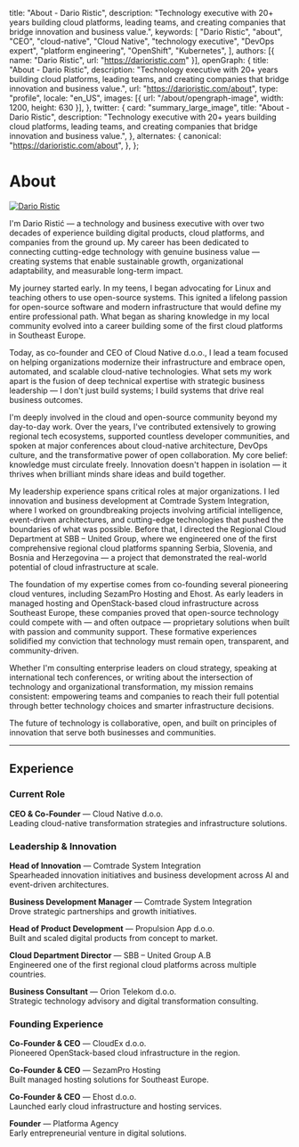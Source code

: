 

  title: "About - Dario Ristic",
  description:
    "Technology executive with 20+ years building cloud platforms, leading teams, and creating companies that bridge innovation and business value.",
  keywords: [
    "Dario Ristic",
    "about",
    "CEO",
    "cloud-native",
    "Cloud Native",
    "technology executive",
    "DevOps expert",
    "platform engineering",
    "OpenShift",
    "Kubernetes",
  ],
  authors: [{ name: "Dario Ristic", url: "https://darioristic.com" }],
  openGraph: {
    title: "About - Dario Ristic",
    description:
      "Technology executive with 20+ years building cloud platforms, leading teams, and creating companies that bridge innovation and business value.",
    url: "https://darioristic.com/about",
    type: "profile",
    locale: "en_US",
    images: [{ url: "/about/opengraph-image", width: 1200, height: 630 }],
  },
  twitter: {
    card: "summary_large_image",
    title: "About - Dario Ristic",
    description:
      "Technology executive with 20+ years building cloud platforms, leading teams, and creating companies that bridge innovation and business value.",
  },
  alternates: {
    canonical: "https://darioristic.com/about",
  },
};

# About

<a href="https://twitter.com/dario_ristic" target="_blank">
  <Image
    src={darioPhoto}
    alt="Dario Ristic"
    className="rounded-full bg-gray-100 block mt-2 mb-5 w-48 h-48 mx-auto sm:float-right sm:ml-5 sm:mb-5 object-contain object-bottom"
    unoptimized
    priority
  />
</a>

I'm Dario Ristić — a technology and business executive with over two decades
of experience building digital products, cloud platforms, and companies from
the ground up. My career has been dedicated to connecting cutting-edge technology
with genuine business value — creating systems that enable sustainable growth,
organizational adaptability, and measurable long-term impact.

My journey started early. In my teens, I began advocating for Linux and
teaching others to use open-source systems. This ignited a lifelong passion
for open-source software and modern infrastructure that would define my entire
professional path. What began as sharing knowledge in my local community evolved
into a career building some of the first cloud platforms in Southeast Europe.

Today, as co-founder and CEO of Cloud Native d.o.o., I lead a team focused on
helping organizations modernize their infrastructure and embrace open,
automated, and scalable cloud-native technologies. What sets my work apart is
the fusion of deep technical expertise with strategic business leadership —
I don't just build systems; I build systems that drive real business outcomes.

I'm deeply involved in the cloud and open-source community beyond my day-to-day
work. Over the years, I've contributed extensively to growing regional tech
ecosystems, supported countless developer communities, and spoken at major
conferences about cloud-native architecture, DevOps culture, and the transformative
power of open collaboration. My core belief: knowledge must circulate freely.
Innovation doesn't happen in isolation — it thrives when brilliant minds share
ideas and build together.

My leadership experience spans critical roles at major organizations. I led
innovation and business development at Comtrade System Integration, where I
worked on groundbreaking projects involving artificial intelligence,
event-driven architectures, and cutting-edge technologies that pushed the
boundaries of what was possible. Before that, I directed the Regional Cloud Department
at SBB – United Group, where we engineered one of the first comprehensive
regional cloud platforms spanning Serbia, Slovenia, and Bosnia and Herzegovina
— a project that demonstrated the real-world potential of cloud infrastructure
at scale.

The foundation of my expertise comes from co-founding several pioneering cloud
ventures, including SezamPro Hosting and Ehost. As early leaders in managed
hosting and OpenStack-based cloud infrastructure across Southeast Europe,
these companies proved that open-source technology could compete with — and
often outpace — proprietary solutions when built with passion and community
support. These formative experiences solidified my conviction that technology
must remain open, transparent, and community-driven.

Whether I'm consulting enterprise leaders on cloud strategy, speaking at
international tech conferences, or writing about the intersection of technology
and organizational transformation, my mission remains consistent: empowering
teams and companies to reach their full potential through better technology
choices and smarter infrastructure decisions.

The future of technology is collaborative, open, and built on principles of
innovation that serve both businesses and communities.

---

## Experience

### Current Role

**CEO & Co-Founder** — Cloud Native d.o.o.  
Leading cloud-native transformation strategies and infrastructure solutions.

### Leadership & Innovation

**Head of Innovation** — Comtrade System Integration  
Spearheaded innovation initiatives and business development across AI and event-driven architectures.

**Business Development Manager** — Comtrade System Integration  
Drove strategic partnerships and growth initiatives.

**Head of Product Development** — Propulsion App d.o.o.  
Built and scaled digital products from concept to market.

**Cloud Department Director** — SBB – United Group A.B  
Engineered one of the first regional cloud platforms across multiple countries.

**Business Consultant** — Orion Telekom d.o.o.  
Strategic technology advisory and digital transformation consulting.

### Founding Experience

**Co-Founder & CEO** — CloudEx d.o.o.  
Pioneered OpenStack-based cloud infrastructure in the region.

**Co-Founder & CEO** — SezamPro Hosting  
Built managed hosting solutions for Southeast Europe.

**Co-Founder & CEO** — Ehost d.o.o.  
Launched early cloud infrastructure and hosting services.

**Founder** — Platforma Agency  
Early entrepreneurial venture in digital solutions.
